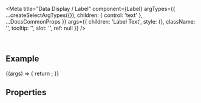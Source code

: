 
<Meta
  title="Data Display / Label"
  component={Label}
  argTypes={{
    ...createSelectArgTypes({}),
    children: { control: 'text' },
    ...DocsCommonProps
  }}
  args={{
    children: 'Label Text',
    style: {},
    className: '',
    tooltip: '',
    slot: '',
    ref: null
  }}
/>

<DocsHeader />

<br />

## Example

<Canvas>
  <Story name="Default">
    {(args) => {
      return <Label {...args} />;
    }}
  </Story>
</Canvas>

## Properties

<ArgsTable story="." />
